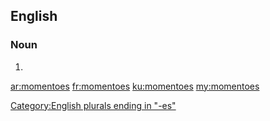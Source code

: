 ==English==

===Noun===
{{head|en|plural}}

# {{plural of|momento|lang=en}}

[[Category:English plurals ending in "-es"]]

[[ar:momentoes]]
[[fr:momentoes]]
[[ku:momentoes]]
[[my:momentoes]]
